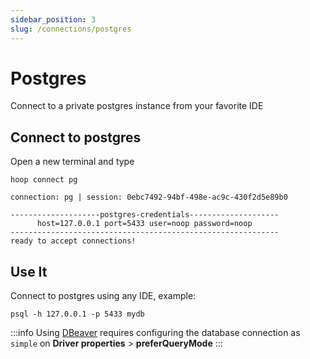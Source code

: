 ```yaml
---
sidebar_position: 3
slug: /connections/postgres
---
```



# Postgres

Connect to a private postgres instance from your favorite IDE

<ConnectOnHoopButton
  url="https://app.hoop.dev/connections/postgres/new?data=ewogICJuYW1lIjogInBnZGIiLAogICJ0eXBlIjogInBvc3RncmVzIiwKICAiY29tbWFuZCI6IFtdLAogICJhZ2VudF9pZCI6ICIiCn0="
/>

## Connect to postgres

Open a new terminal and type

```shell
hoop connect pg
```

```shell
connection: pg | session: 0ebc7492-94bf-498e-ac9c-430f2d5e89b0

--------------------postgres-credentials--------------------
      host=127.0.0.1 port=5433 user=noop password=noop
------------------------------------------------------------
ready to accept connections!
```

## Use It

Connect to postgres using any IDE, example:

```shell
psql -h 127.0.0.1 -p 5433 mydb
```

:::info
Using [DBeaver](https://dbeaver.io/) requires configuring the database connection as `simple` on **Driver properties** > **preferQueryMode**
:::
